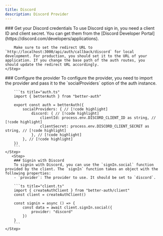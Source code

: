 ```yaml
---
title: Discord
description: Discord Provider
---
```


<Steps>
    <Step> 
        ### Get your Discord credentials
        To use Discord sign in, you need a client ID and client secret. You can get them from the [Discord Developer Portal](https://discord.com/developers/applications).

        Make sure to set the redirect URL to `http://localhost:3000/api/auth/callback/discord` for local development. For production, you should set it to the URL of your application. If you change the base path of the auth routes, you should update the redirect URL accordingly.
    </Step>

  <Step>
        ### Configure the provider
        To configure the provider, you need to import the provider and pass it to the `socialProviders` option of the auth instance.

        ```ts title="auth.ts" 
        import { betterAuth } from "better-auth"
        
        export const auth = betterAuth({ 
            socialProviders: { // [!code highlight]
                discord: { // [!code highlight]
                    clientId: process.env.DISCORD_CLIENT_ID as string, // [!code highlight]
                    clientSecret: process.env.DISCORD_CLIENT_SECRET as string, // [!code highlight]
                }, // [!code highlight]
            }, // [!code highlight]
        })
        ```
    </Step>
       <Step>
        ### Signin with Discord 
        To signin with Discord, you can use the `signIn.social` function provided by the client. The `signIn` function takes an object with the following properties:
        - `provider`: The provider to use. It should be set to `discord`.

        ```ts title="client.ts"
        import { createAuthClient } from "better-auth/client"
        const client = createAuthClient()
        
        const signin = async () => {
            const data = await client.signIn.social({
                provider: "discord"
            })
        }
        ```
    </Step>
</Steps>
